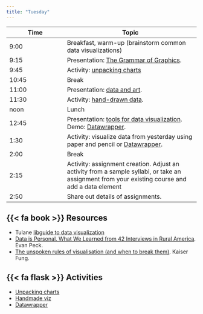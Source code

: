 ```yaml
---
title: "Tuesday"
---
```


| Time  | Topic                                                                                                                                           |
|----------------------|-------------------------------------------------|
| 9:00  | Breakfast, warm-up (brainstorm common data visualizations)                                                                                                                             |
| 9:15  | Presentation: [The Grammar of Graphics](slides/04_grammar_of_graphics.pdf).                                                                                                          |
| 9:45  | Activity: [unpacking charts](unpacking_charts.qmd)                                                                                                                      |
| 10:45 | Break                                                                                                                                           |
| 11:00 | Presentation: [data and art](slides/05_data_art.pdf).                                                                                                                     |
| 11:30 | Activity: [hand-drawn data](handmade_viz.qmd).                                                                                                                      |
| noon  | Lunch                                                                                                                                           |
| 12:45 | Presentation: [tools for data visualization](slides/06_viz_tools.pdf). Demo: [Datawrapper](https://www.datawrapper.de/).                                           |
| 1:30  | Activity: visualize data from yesterday using paper and pencil or [Datawrapper](datawrapper.qmd).                                   |
| 2:00  | Break                                                                                                                                           |
| 2:15  | Activity: assignment creation. Adjust an activity from a sample syllabi, or take an assignment from your existing course and add a data element |
| 2:50  | Share out details of assignments.                                                                                                               |

## {{< fa book >}} Resources

-   Tulane [libguide to data visualization](https://libguides.tulane.edu/dataav)
-   [Data is Personal. What We Learned from 42 Interviews in Rural America](https://medium.com/multiple-views-visualization-research-explained/data-is-personal-what-we-learned-from-42-interviews-in-rural-america-93539f25836d). Evan Peck.
-   [The unspoken rules of visualisation (and when to break them)](https://datajournalism.com/read/longreads/the-unspoken-rules-of-visualisation). Kaiser Fung.

## {{< fa flask >}} Activities

-   [Unpacking charts](unpacking_charts.qmd)
-   [Handmade viz](handmade_viz.qmd)
-   [Datawrapper](datawrapper.qmd)
